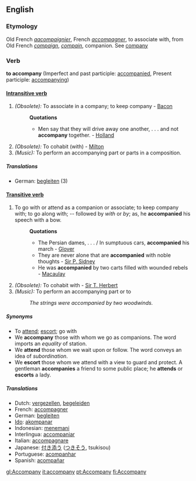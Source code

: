 ==English==

===Etymology===
Old French ''[[aacompaignier]]'', French ''[[accompagner]]'', to associate with, from Old French ''[[compaign]]'', ''[[compain]]'', companion. See [[company]]

===Verb===
'''to accompany''' (Imperfect and past participle: [[accompanied]], Present participle: [[accompanying]])

====[[Intransitive verb]]====
#''(Obsolete):'' To associate in a company; to keep company - [[Bacon]]
#:'''Quotations'''
#:*Men say that they will drive away one another, . . . and not '''accompany''' together. - [[Holland]]
#''(Obsolete):'' To cohabit (with) - [[Milton]]
#''(Music):'' To perform an accompanying part or parts in a composition.

=====Translations=====
*German: [[begleiten]] (3)

====[[Transitive verb]]====
#To go with or attend as a companion or associate; to keep company with; to go along with; -- followed by ''with'' or ''by''; as, he '''accompanied''' his speech with a bow.
#:'''Quotations'''
#:*The Persian dames, . . . / In sumptuous cars, '''accompanied''' his march - [[Glover]]
#:*They are never alone that are '''accompanied''' with noble thoughts - [[Sir P. Sidney]]
#:*He was '''accompanied''' by two carts filled with wounded rebels - [[Macaulay]]
#''(Obsolete):'' To cohabit with - [[Sir T. Herbert]]
#''(Music):'' To perform an accompanying part or to
#:''The strings were accompanied by two woodwinds.''

=====Synonyms=====
*To [[attend]]; [[escort]]; go with
*We '''accompany''' those with whom we go as companions. The word imports an ''equality'' of station. 
*We '''attend''' those whom we wait upon or follow. The word conveys an idea of ''subordination''.
*We '''escort''' those whom we attend with a view to guard and protect. A gentleman '''accompanies''' a friend to some public place; he '''attends''' or '''escorts''' a lady.

===== Translations =====
*Dutch: [[vergezellen]], [[begeleiden]]
*French: [[accompagner]]
*German: [[begleiten]]
*[[Ido]]: [[akompanar]]
*Indonesian: [[teman|menemani]]
*Interlingua: [[accompaniar]]
*Italian: [[accompagnare]]
*Japanese: [[付き添う]] ([[つきそう]], tsukisou)
*Portuguese: [[acompanhar]]
*Spanish: [[acompañar]]

[[gl:Accompany]]
[[it:accompany]]
[[pt:Accompany]]
[[fi:Accompany]]